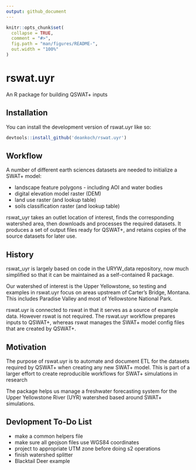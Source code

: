 ```yaml
---
output: github_document
---
```


<!-- README.md is generated from README.Rmd. Please edit that file -->

```r
knitr::opts_chunk$set(
  collapse = TRUE,
  comment = "#>",
  fig.path = "man/figures/README-",
  out.width = "100%"
)
```

# rswat.uyr

An R package for building QSWAT+ inputs

<!-- badges: start -->
<!-- badges: end -->


## Installation

You can install the development version of rswat.uyr like so:

``` r
devtools::install_github('deankoch/rswat.uyr')
```

## Workflow

A number of different earth sciences datasets are needed to initialize
a SWAT+ model:

* landscape feature polygons - including AOI and water bodies
* digital elevation model raster (DEM)
* land use raster (and lookup table)
* soils classification raster (and lookup table)

rswat_uyr takes an outlet location of interest, finds the corresponding
watershed area, then downloads and processes the required datasets. It produces
a set of output files ready for QSWAT+, and retains copies of the source datasets
for later use.


## History

rswat_uyr is largely based on code in the URYW_data repository, now much simplified
so that it can be maintained as a self-contained R package. 

Our watershed of interest is the Upper Yellowstone, so testing and examples in rswat.uyr
focus on areas upstream of Carter's Bridge, Montana. This includes Paradise Valley and most
of Yellowstone National Park.

rswat.uyr is connected to rswat in that it serves as a source of example data.
However rswat is not required. The rswat.uyr workflow prepares inputs to QSWAT+,
whereas rswat manages the SWAT+ model config files that are created by QSWAT+.


## Motivation

The purpose of rswat.uyr is to automate and document ETL for the datasets required by
QSWAT+ when creating any new SWAT+ model. This is part of a larger effort to create
reproducible workflows for SWAT+ simulations in research

The package helps us manage a freshwater forecasting system for the Upper Yellowstone
River (UYR) watershed based around SWAT+ simulations.


## Devlopment To-Do List

* make a common helpers file
* make sure all geojson files use WGS84 coordinates
* project to appropriate UTM zone before doing s2 operations
* finish watershed splitter
* Blacktail Deer example


